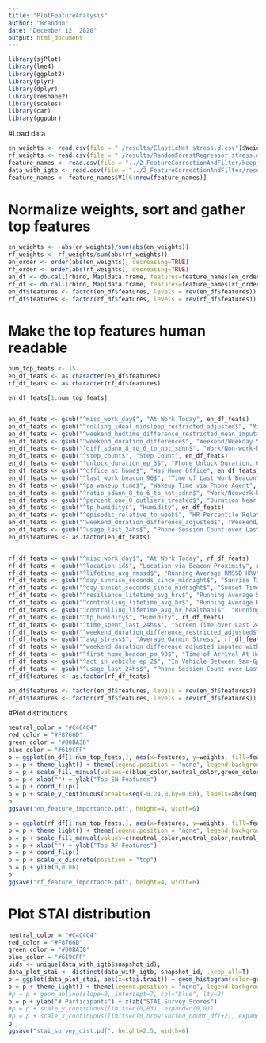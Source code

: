 ```yaml
---
title: "PlotFeatureAnalysis"
author: "Brandon"
date: "December 12, 2020"
output: html_document
---
```


```r
library(sjPlot)
library(lme4)
library(ggplot2)
library(plyr)
library(dplyr)
library(reshape2)
library(scales)
library(car)
library(ggpubr)
```

#Load data
```r
en_weights <- read.csv(file = "./results/ElasticNet_stress.d.csv")$Weights
rf_weights <- read.csv(file = "./results/RandomForestRegressor_stress.d.csv")$Weights
feature_names <- read.csv(file = "../2_FeatureCorrectionAndFilter/keep_non_survey_context_cols3.csv", header=FALSE)
data_with_igtb <- read.csv(file = "../2_FeatureCorrectionAndFilter/results/merge_all_time_summary_not_blinded_outlier_treated_08_12_with_baseline_corrected_non_survey_context_feats_w_igtb.csv");
feature_names <- feature_names$V1[6:nrow(feature_names)]
```

# Normalize weights, sort and gather top features
```r
en_weights <- -abs(en_weights)/sum(abs(en_weights))
rf_weights <- rf_weights/sum(abs(rf_weights))
en_order <- order(abs(en_weights), decreasing=TRUE)
rf_order <- order(abs(rf_weights), decreasing=TRUE)
en_df <- do.call(rbind, Map(data.frame, features=feature_names[en_order], weights=en_weights[en_order]))
rf_df <- do.call(rbind, Map(data.frame, features=feature_names[rf_order], weights=rf_weights[rf_order]))
en_df$features <- factor(en_df$features, levels = rev(en_df$features))
rf_df$features <- factor(rf_df$features, levels = rev(rf_df$features))
```

# Make the top features human readable
```r
num_top_feats <- 15
en_df_feats <- as.character(en_df$features)
rf_df_feats <- as.character(rf_df$features)

en_df_feats[1:num_top_feats]


en_df_feats <- gsub("^misc_work_day$", "At Work Today", en_df_feats)
en_df_feats <- gsub("^rolling_ideal_midsleep_restricted_adjusted$", "Midpoint of Main Sleep", en_df_feats)
en_df_feats <- gsub("^weekend_bedtime_difference_restricted_mean_imputation$", "Weekend/Weekday Bedtime Difference", en_df_feats)
en_df_feats <- gsub("^weekend_duration_difference$", "Weekend/Weekday Sleep Duration Difference", en_df_feats)
en_df_feats <- gsub("^diff_sdann_8_to_6_to_not_sdnn$", "Work/Non-work-hours SDANN HRV Difference", en_df_feats)
en_df_feats <- gsub("^step_count$", "Step Count", en_df_feats)
en_df_feats <- gsub("^unlock_duration_ep_3$", "Phone Unlock Duration, 6pm-12am", en_df_feats)
en_df_feats <- gsub("^office_at_home$", "Has Home Office", en_df_feats)
en_df_feats <- gsub("^last_work_beacon_90$", "Time of Last Work Beacon", en_df_feats)
en_df_feats <- gsub("^pa_wakeup_time$", "Wakeup Time via Phone Agent", en_df_feats)
en_df_feats <- gsub("^ratio_sdann_8_to_6_to_not_sdnn$", "Work/Nonwork-hours SDANN HRV Ratio", en_df_feats)
en_df_feats <- gsub("^percent_one_0_outliers_treated$", "Duration Near 1+ Participants, 12am-9am", en_df_feats)
en_df_feats <- gsub("^tp_humidity$", "Humidity", en_df_feats)
en_df_feats <- gsub("^episodic_relative_to_week$", "HR Percentile Relative to Previous Week", en_df_feats)
en_df_feats <- gsub("^weekend_duration_difference_adjusted$", "Weekend/Weekday Adjusted Sleep Duration Difference", en_df_feats)
en_df_feats <- gsub("^usage_last_24hs$", "Phone Session Count over Last 24 Hours", en_df_feats)
en_df$features <- as.factor(en_df_feats)


rf_df_feats <- gsub("^misc_work_day$", "At Work Today", rf_df_feats)
rf_df_feats <- gsub("^location_id$", "Location via Beacon Proximity", rf_df_feats)
rf_df_feats <- gsub("^lifetime_avg_rmssd$", "Running Average RMSSD HRV", rf_df_feats)
rf_df_feats <- gsub("^day_sunrise_seconds_since_midnight$", "Sunrise Time", rf_df_feats)
rf_df_feats <- gsub("^day_sunset_seconds_since_midnight$", "Sunset Time", rf_df_feats)
rf_df_feats <- gsub("^resilience_lifetime_avg_hrv$", "Running Average SDNN HRV", rf_df_feats)
rf_df_feats <- gsub("^controlling_lifetime_avg_hr$", "Running Average HR", rf_df_feats)
rf_df_feats <- gsub("^controlling_lifetime_avg_hr_healthapi$", "Running Average HR With Garmin Filtering", rf_df_feats)
rf_df_feats <- gsub("^tp_humidity$", "Humidity", rf_df_feats)
rf_df_feats <- gsub("^time_spent_last_24hs$", "Screen Time over Last 24 Hours", rf_df_feats)
rf_df_feats <- gsub("^weekend_duration_difference_restricted_adjusted$", "Weekend/Weekday Adjusted Sleep Duration Difference", rf_df_feats)
rf_df_feats <- gsub("^avg_stress$", "Average Garmin Stress", rf_df_feats)
rf_df_feats <- gsub("^weekend_duration_difference_adjusted_imputed_with_pa$", "Weekend/Weekday PA-Adjusted Sleep Duration Difference", rf_df_feats)
rf_df_feats <- gsub("^first_home_beacon_pm_90$", "Time of Arrival At Home After 12pm", rf_df_feats)
rf_df_feats <- gsub("^act_in_vehicle_ep_2$", "In Vehicle Between 9am-6pm ", rf_df_feats)
rf_df_feats <- gsub("^usage_last_24hs$", "Phone Session Count over Last 24 Hours", rf_df_feats)
rf_df$features <- as.factor(rf_df_feats)

en_df$features <- factor(en_df$features, levels = rev(en_df$features))
rf_df$features <- factor(rf_df$features, levels = rev(rf_df$features))
```


#Plot distributions
```r
neutral_color = "#C4C4C4"
red_color = "#F8766D"
green_color = "#00BA38"
blue_color = "#619CFF"
p = ggplot(en_df[1:num_top_feats,], aes(x=features, y=weights, fill=features)) + geom_bar(stat="identity", , color="black")
p = p + theme_light() + theme(legend.position = "none", legend.background = element_rect(fill="transparent"), panel.background = element_blank(), legend.title=element_blank(), strip.background = element_rect(fill="white"), strip.text = element_text(color="black", face="bold", size=11, hjust=0.5), axis.text.x = element_text(size=11), axis.text.y = element_text(size=11), text = element_text(size=11))
p = p + scale_fill_manual(values=c(blue_color,neutral_color,green_color,neutral_color,neutral_color,neutral_color,neutral_color,neutral_color,neutral_color,neutral_color,neutral_color,neutral_color,neutral_color,neutral_color,"#F8766D"))
p = p + xlab("") + ylab("Top EN Features")
p = p + coord_flip()
p = p + scale_y_continuous(breaks=seq(-0.24,0,by=0.08), labels=abs(seq(-0.24,0,by=0.08)), limits=c(-0.24,0))
p
ggsave("en_feature_importance.pdf", height=4, width=6)

p = ggplot(rf_df[1:num_top_feats,], aes(x=features, y=weights, fill=features)) + geom_bar(stat="identity", , color="black")
p = p + theme_light() + theme(legend.position = "none", legend.background = element_rect(fill="transparent"), panel.background = element_blank(), legend.title=element_blank(), strip.background = element_rect(fill="white"), strip.text = element_text(color="black", face="bold", size=11, hjust=0.5), axis.text.x = element_text(size=11), axis.text.y = element_text(size=11), text = element_text(size=11))
p = p + scale_fill_manual(values=c(neutral_color,neutral_color,neutral_color,neutral_color,blue_color,neutral_color,green_color,neutral_color,neutral_color,neutral_color,neutral_color,neutral_color,neutral_color,neutral_color,"#F8766D"))
p = p + xlab("") + ylab("Top RF Features")
p = p + coord_flip()
p = p + scale_x_discrete(position = "top")
p = p + ylim(0,0.06)
p
ggsave("rf_feature_importance.pdf", height=4, width=6)
```

# Plot STAI distribution
```r
neutral_color = "#C4C4C4"
red_color = "#F8766D"
green_color = "#00BA38"
blue_color = "#619CFF"
uids <- unique(data_with_igtb$snapshot_id);
data_plot_stai <- distinct(data_with_igtb, snapshot_id, .keep_all=T)
p = ggplot(data_plot_stai, aes(x=stai.trait)) + geom_histogram(color=green_color, fill=green_color)
p = p + theme_light() + theme(legend.position = "none", legend.background = element_rect(fill="transparent"), panel.background = element_rect(fill='white', color='white'), panel.grid.major=element_blank(), axis.ticks.x=element_blank(), legend.title=element_blank(), strip.background = element_rect(fill="white", color='white'), strip.text = element_text(color="black", face="bold", size=11, hjust=0.5), axis.text.y = element_text(size=11), text = element_text(size=11))
#p = p + geom_abline(slope=0, intercept=7, col="blue", lty=2)
p = p + ylab("# Participants") + xlab("STAI Survey Scores")
#p = p + scale_y_continuous(limits=c(0,83), expand=c(0,0))
#p = p + scale_x_continuous(limits=c(0,nrow(sorted_count_df)+2), expand=c(0,0))
p
ggsave("stai_survey_dist.pdf", height=2.5, width=6)
```
